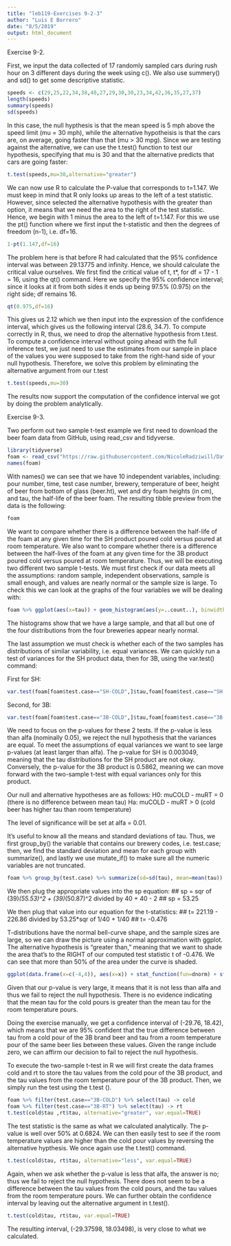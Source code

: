 ```yaml
---
title: "leb119-Exercises 9-2-3"
author: "Luis E Borrero"
date: "8/5/2019"
output: html_document
---
```


Exercise 9-2. 

First, we input the data collected of 17 randomly sampled cars during rush hour on 3 different days during the week using c(). We also use summery() and sd() to get some descriptive statistic. 
```r
speeds <- c(29,25,22,34,38,40,27,29,30,30,23,34,42,36,35,27,37)
length(speeds)
summary(speeds)
sd(speeds)
```

In this case, the null hypthesis is that the mean speed is 5 mph above the speed limit (mu = 30 mph), while the alternative hypotheisis is that the cars are, on average, going faster than that (mu > 30 mpg). Since we are testing against the alternative, we can use the t.test() function to test our hypothesis, specifying that mu is 30 and that the alternative predicts that cars are going faster:
```r
t.test(speeds,mu=30,alternative="greater")
```

We can now use R to calculate the P-value that corresponds to t=1.147. We must keep in mind that R only looks up areas to the left of a test statistic. However, since selected the alternative hypothesis with the greater than option, it means that we need the area to the right of the test statistic. Hence, we begin with 1 minus the area to the left of t=1.147. For this we use the pt() function where we first input the t-statistic and then the degrees of freedom (n-1), i.e. df=16. 
```r
1-pt(1.147,df=16)
```

The problem here is that before R had calculated that the 95% confidence interval was between 29.13775 and infinity. Hence, we should calculate the critical value ourselves. We first find the critical value of t, t*, for df = 17 - 1 = 16, using the qt() command. Here we specify the 95% confidence interval; since it looks at it from both sides it ends up being 97.5% (0.975) on the right side; df remains 16. 
```r
qt(0.975,df=16)
```

This gives us 2.12 which we then input into the expression of the confidence interval, which gives us the following interval (28.6, 34.7). To compute correctly in R, thus, we need to drop the alternative hypothesis from t.test. To compute a confidence interval without going ahead with the full inference test, we just need to use the estimates from our sample in place of the values you were supposed to take from the right-hand side of your null hypothesis. Therefore, we solve this problem by eliminating the alternative argument from our t.test
```r
t.test(speeds,mu=30)
```

The results now support the computation of the confidence interval we got by doing the problem analytically. 



Exercise 9-3. 

Two perform out two sample t-test example we first need to download the beer foam data from GitHub, using read_csv and tidyverse. 
```r
library(tidyverse)
foam <- read_csv("https://raw.githubusercontent.com/NicoleRadziwill/Data-for-R-Examples/master/beer-foam.csv")
names(foam)
```

With names() we can see that we have 10 independent variables, including: pour number, time, test case number, brewery, temperature of beer, height of beer from bottom of glass (beer.ht), wet and dry foam heights (in cm), and tau, the half-life of the beer foam. The resulting tibble preview from the data is the following:
```r
foam
```

We want to compare whether there is a difference between the half-life of the foam at any given time for the SH product poured cold versus poured at room temperature. We also want to compare whether there is a difference between the half-lives of the foam at any given time for the 3B product poured cold versus poured at room temperature. Thus, we will be executing two different two sample t-tests. We must first check if our data meets all the assumptions: random sample, independent observations, sample is small enough, and values are nearly normal or the sample size is large. To check this we can look at the graphs of the four variables we will be dealing with:
```r
foam %>% ggplot(aes(x=tau)) + geom_histogram(aes(y=..count..), binwidth=25,color="black",fill="gray") + facet_grid(.~test.case, scales="free") + scale_x_continuous(limits=c(100,400))
```

The histograms show that we have a large sample, and that all but one of the four distributions from the four
breweries appear nearly normal. 

The last assumption we must check is whether each of the two samples has distributions of similar variability, i.e. equal variances. We can quickly run a test of variances for the SH product data, then for 3B, using the var.test() command:

First for SH: 
```r
var.test(foam[foam$test.case=="SH-COLD",]$tau,foam[foam$test.case=="SH-RT",]$tau)
```

Second, for 3B:
```r
var.test(foam[foam$test.case=="3B-COLD",]$tau,foam[foam$test.case=="3B-RT",]$tau)
```

We need to focus on the p-values for these 2 tests. If the p-value is less than alfa (nominally 0.05), we reject the null hypothesis that the variances are equal. To meet the assumptions of equal variances we want to see large p-values (at least larger than alfa). The p-value for SH is 0.003049, meaning that the tau distributions for the SH product are not okay. Conversely, the p-value for the 3B product is 0.5862, meaning we can move forward with the two-sample t-test with equal variances only for this product.

Our null and alternative hypotheses are as follows: 
H0: muCOLD - muRT = 0 (there is no difference between mean tau)
Ha: muCOLD - muRT > 0 (cold beer has higher tau than room temperature)

The level of significance will be set at alfa = 0.01. 

It's useful to know all the means and standard deviations of tau. Thus, we first group_by() the variable that contains our brewery codes, i.e. test.case; then, we find the standard deviation and mean for each group with summarize(), and lastly we use mutate_if() to make sure all the numeric variables are not truncated.
```r
foam %>% group_by(test.case) %>% summarize(sd=sd(tau), mean=mean(tau)) %>% mutate_if(is.numeric, format)
```

We then plug the appropriate values into the sp equation: 
## sp = sqr of (39)*(55.53)^2 + (39)*(50.87)^2 divided by 40 + 40 - 2 
## sp = 53.25

We then plug that value into our equation for the t-statistics:
## t= 221.19 - 226.86 divided by 53.25*sqr of 1/40 + 1/40
## t= -0.476

T-distributions have the normal bell-curve shape, and the sample sizes are large, so we can draw the picture using a normal approximation with ggplot. The alternative hypothesis is "greater than," meaning that we want to shade the area that's to the RIGHT of our computed test statistic t of -0.476. We can see  that more than 50% of the area under the curve is shaded. 
```r
ggplot(data.frame(x=c(-4,4)), aes(x=x)) + stat_function(fun=dnorm) + stat_function(fun=dnorm, xlim=c(-0.476,4), geom="area")
```

Given that our p-value is very large, it means that it is not less than alfa  and thus we fail to reject the null hypothesis. There is no evidence indicating that the mean tau for the cold pours is greater than the mean tau for the room temperature pours.

Doing the exercise manually, we get a confidence interval of (-29.76, 18.42), which means that we are 95% confident that the true difference between tau from a cold pour of the 3B brand beer and tau from a room temperature pour of the same beer lies between these values. Given the range include zero, we can affirm our decision to fail to reject the null hypothesis. 

To execute the two-sample t-test in R we will first create the data frames cold and rt to store the tau values from the cold pour of the 3B product, and the tau values from the room temperature pour of the 3B product. Then, we simply run the test using the t.test (). 
```r
foam %>% filter(test.case=="3B-COLD") %>% select(tau) -> cold
foam %>% filter(test.case=="3B-RT") %>% select(tau) -> rt
t.test(cold$tau ,rt$tau, alternative="greater", var.equal=TRUE)
```

The test statistic is the same as what we calculated analytically. The p-value is well over 50% at 0.6824. We can then easily test to see if the room temperature values are higher than the cold pour values by reversing the alternative hypthesis. We once again use the t.test() command. 
```r
t.test(cold$tau, rt$tau, alternative="less", var.equal=TRUE)
```

Again, when we ask whether the p-value is less that alfa, the answer is no; thus we fail to reject the null hypothesis. There does not seem to be a difference between the tau values from the cold pours, and the tau values from the room temperature pours. We can further obtain the confidence interval by leaving out the alternative argument in t.test(). 
```r
t.test(cold$tau, rt$tau, var.equal=TRUE)
```

The resulting interval, (-29.37598, 18.03498), is very close to what we calculated. 



